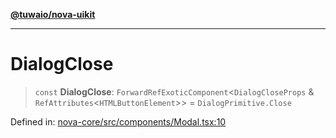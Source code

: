 [**@tuwaio/nova-uikit**](../../../README.md)

***

# DialogClose

> `const` **DialogClose**: `ForwardRefExoticComponent`\<`DialogCloseProps` & `RefAttributes`\<`HTMLButtonElement`\>\> = `DialogPrimitive.Close`

Defined in: [nova-core/src/components/Modal.tsx:10](https://github.com/TuwaIO/nova-uikit/blob/c69d70bbcd3d3865c2d9c455fb00166e33b0b316/packages/nova-core/src/components/Modal.tsx#L10)
